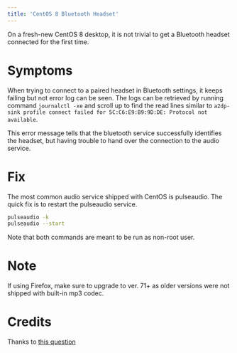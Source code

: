 ```yaml
---
title: 'CentOS 8 Bluetooth Headset'
---
```


On a fresh-new CentOS 8 desktop, it is not trivial to get a Bluetooth headset connected for the first time.

# Symptoms

When trying to connect to a paired headset in Bluetooth settings, it keeps failing but not error log can be seen. The logs can be retrieved by running command `journalctl -xe` and scroll up to find the read lines similar to `a2dp-sink profile connect failed for 5C:C6:E9:B9:9D:DE: Protocol not available`.

This error message tells that the bluetooth service successfully identifies the headset, but having trouble to hand over the connection to the audio service.

# Fix

The most common audio service shipped with CentOS is pulseaudio. The quick fix is to restart the pulseaudio service.

```bash
pulseaudio -k
pulseaudio --start
```

Note that both commands are meant to be run as non-root user.

# Note

If using Firefox, make sure to upgrade to ver. 71+ as older versions were not shipped with built-in mp3 codec.

# Credits

Thanks to [this question](https://unix.stackexchange.com/questions/258074/error-when-trying-to-connect-to-bluetooth-speaker-org-bluez-error-failed)
